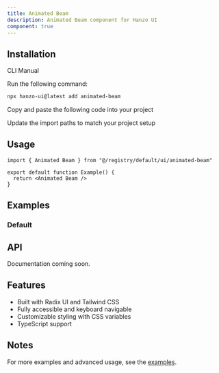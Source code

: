 ```yaml
---
title: Animated Beam
description: Animated Beam component for Hanzo UI
component: true
---
```


<ComponentPreview name="animated-beam-demo" />

## Installation

<Tabs defaultValue="cli">

<TabsList>
  <TabsTrigger value="cli">CLI</TabsTrigger>
  <TabsTrigger value="manual">Manual</TabsTrigger>
</TabsList>

<TabsContent value="cli">

<Steps>

<Step>Run the following command:</Step>

```bash
npx hanzo-ui@latest add animated-beam
```

</Steps>

</TabsContent>

<TabsContent value="manual">

<Steps>

<Step>Copy and paste the following code into your project</Step>

<ComponentSource name="animated-beam" />

<Step>Update the import paths to match your project setup</Step>

</Steps>

</TabsContent>

</Tabs>

## Usage

```tsx
import { Animated Beam } from "@/registry/default/ui/animated-beam"

export default function Example() {
  return <Animated Beam />
}
```

## Examples

### Default

<ComponentPreview name="animated-beam-demo" />

## API

Documentation coming soon.

## Features

- Built with Radix UI and Tailwind CSS
- Fully accessible and keyboard navigable  
- Customizable styling with CSS variables
- TypeScript support

## Notes

For more examples and advanced usage, see the [examples](/examples).
